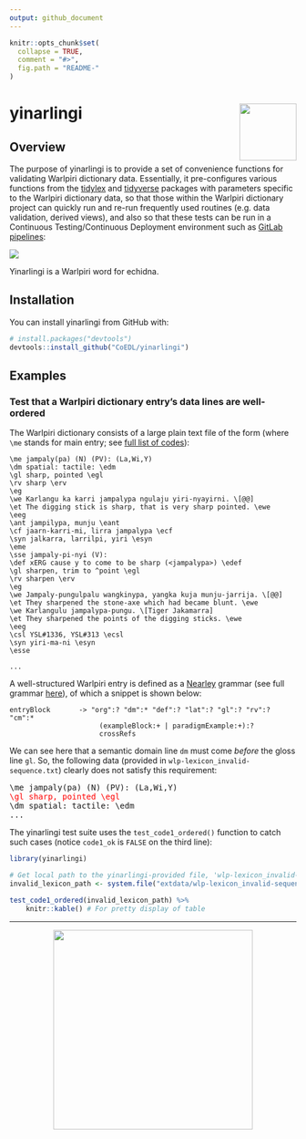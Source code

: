 ```yaml
---
output: github_document
---
```


<!-- README.md is generated from README.Rmd. Please edit that file -->

```r
knitr::opts_chunk$set(
  collapse = TRUE,
  comment = "#>",
  fig.path = "README-"
)
```

# yinarlingi <img src="man/figures/yinarlingi.png" align="right" width="100px" />

## Overview

The purpose of yinarlingi is to provide a set of convenience functions for validating Warlpiri dictionary data. Essentially, it pre-configures various functions from the [tidylex](https://coedl.github.io/tidylex/) and [tidyverse](https://www.tidyverse.org/) packages with parameters specific to the Warlpiri dictionary data, so that those within the Warlpiri dictionary project can quickly run and re-run frequently used routines (e.g. data validation, derived views), and also so that these tests can be run in a Continuous Testing/Continuous Deployment environment such as [GitLab pipelines](https://docs.gitlab.com/ee/ci/):

![](man/figures/pipeline.png)

Yinarlingi is a Warlpiri word for echidna.

## Installation

You can install yinarlingi from GitHub with:

```r
# install.packages("devtools")
devtools::install_github("CoEDL/yinarlingi")
```

## Examples

### Test that a Warlpiri dictionary entry's data lines are well-ordered

The Warlpiri dictionary consists of a large plain text file of the form (where `\me` stands for main entry; see [full list of codes](https://github.com/CoEDL/yinarlingi/blob/master/inst/structures/wlp_code-definitions.csv)):

```
\me jampaly(pa) (N) (PV): (La,Wi,Y)
\dm spatial: tactile: \edm
\gl sharp, pointed \egl
\rv sharp \erv
\eg
\we Karlangu ka karri jampalypa ngulaju yiri-nyayirni. \[@@]
\et The digging stick is sharp, that is very sharp pointed. \ewe
\eeg
\ant jampilypa, munju \eant
\cf jaarn-karri-mi, lirra jampalypa \ecf
\syn jalkarra, larrilpi, yiri \esyn
\eme
\sse jampaly-pi-nyi (V):
\def xERG cause y to come to be sharp (<jampalypa>) \edef
\gl sharpen, trim to ^point \egl
\rv sharpen \erv
\eg
\we Jampaly-pungulpalu wangkinypa, yangka kuja munju-jarrija. \[@@]
\et They sharpened the stone-axe which had became blunt. \ewe
\we Karlangulu jampalypa-pungu. \[Tiger Jakamarra]
\et They sharpened the points of the digging sticks. \ewe
\eeg
\csl YSL#1336, YSL#313 \ecsl
\syn yiri-ma-ni \esyn
\esse

...
```

A well-structured Warlpiri entry is defined as a [Nearley](https://nearley.js.org/) grammar (see full grammar [here](https://github.com/CoEDL/yinarlingi/blob/master/inst/structures/wlp_skeleton-simple.ne)), of which a snippet is shown below:

```nearley
entryBlock       -> "org":? "dm":* "def":? "lat":? "gl":? "rv":? "cm":*
                      (exampleBlock:+ | paradigmExample:+):?
                      crossRefs
```

We can see here that a semantic domain line `dm` must come *before* the gloss line `gl`. So, the following data (provided in `wlp-lexicon_invalid-sequence.txt`) clearly does not satisfy this requirement:

<pre>
\me jampaly(pa) (N) (PV): (La,Wi,Y)
<span style="color:red">\gl sharp, pointed \egl</span>
\dm spatial: tactile: \edm
...
</pre>

The yinarlingi test suite uses the `test_code1_ordered()` function to catch such cases (notice `code1_ok` is `FALSE` on the third line):

```r
library(yinarlingi)

# Get local path to the yinarlingi-provided file, 'wlp-lexicon_invalid-sequence.txt'
invalid_lexicon_path <- system.file("extdata/wlp-lexicon_invalid-sequence.txt", package = "yinarlingi")

test_code1_ordered(invalid_lexicon_path) %>%
    knitr::kable() # For pretty display of table
```

<hr>

<center>
<img src="man/figures/coedl.png" width="350px" style="margin:auto" align="center">
</center>
